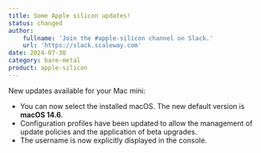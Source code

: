 ```yaml
---
title: Some Apple silicon updates!
status: changed
author:
    fullname: 'Join the #apple-silicon channel on Slack.'
    url: 'https://slack.scaleway.com'
date: 2024-07-30
category: bare-metal
product: apple-silicon
---
```


New updates available for your Mac mini:
- You can now select the installed macOS. The new default version is **macOS 14.6**.
- Configuration profiles have been updated to allow the management of update policies and the application of beta upgrades.
- The username is now explicitly displayed in the console.

